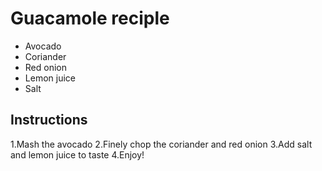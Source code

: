 
# Guacamole reciple
 - Avocado
 - Coriander
 - Red onion
 - Lemon juice
 - Salt
 
## Instructions
1.Mash the avocado
2.Finely chop the coriander and red onion
3.Add salt and lemon juice to taste
4.Enjoy!
